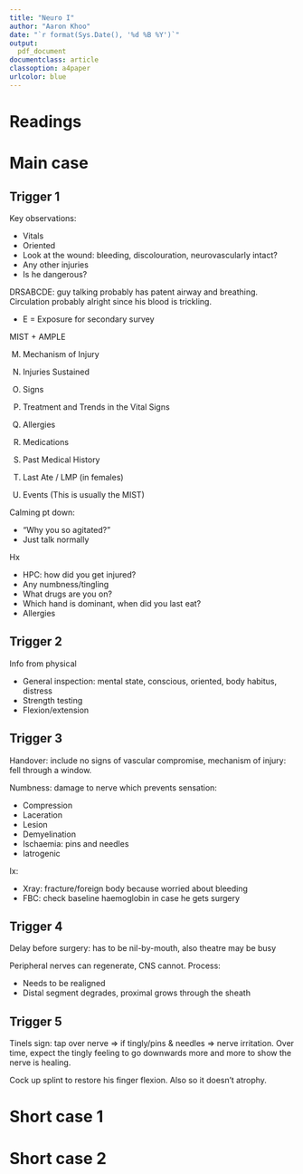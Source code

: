 ```yaml
---
title: "Neuro I"
author: "Aaron Khoo"
date: "`r format(Sys.Date(), '%d %B %Y')`"
output:
  pdf_document
documentclass: article
classoption: a4paper
urlcolor: blue
---
```


# Readings

# Main case

## Trigger 1

Key observations:

-  Vitals
-  Oriented
-  Look at the wound: bleeding, discolouration, neurovascularly intact?
-  Any other injuries
-  Is he dangerous?

DRSABCDE: guy talking probably has patent airway and breathing. Circulation probably alright since his blood is trickling. 

-  E = Exposure for secondary survey

MIST + AMPLE

M.  Mechanism of Injury
I.  Injuries Sustained
S.  Signs
T.  Treatment and Trends in the Vital Signs

A.  Allergies
M.  Medications
P.  Past Medical History
L.  Last Ate / LMP (in females)
E.  Events (This is usually the MIST)

Calming pt down:

-  "Why you so agitated?"
-  Just talk normally

Hx

-  HPC: how did you get injured?
-  Any numbness/tingling
-  What drugs are you on?
-  Which hand is dominant, when did you last eat?
-  Allergies

## Trigger 2

Info from physical

-  General inspection: mental state, conscious, oriented, body habitus, distress
-  Strength testing
-  Flexion/extension

## Trigger 3

Handover: include no signs of vascular compromise, mechanism of injury: fell through a window.

Numbness: damage to nerve which prevents sensation:

-  Compression
-  Laceration
-  Lesion
-  Demyelination
-  Ischaemia: pins and needles
-  Iatrogenic

Ix:

-  Xray: fracture/foreign body because worried about bleeding
-  FBC: check baseline haemoglobin in case he gets surgery

## Trigger 4

Delay before surgery: has to be nil-by-mouth, also theatre may be busy

Peripheral nerves can regenerate, CNS cannot. Process: 

-  Needs to be realigned
-  Distal segment degrades, proximal grows through the sheath

## Trigger 5

Tinels sign: tap over nerve => if tingly/pins & needles => nerve irritation. Over time, expect the tingly feeling to go downwards more and more to show the nerve is healing. 

Cock up splint to restore his finger flexion. Also so it doesn't atrophy. 

# Short case 1

# Short case 2
